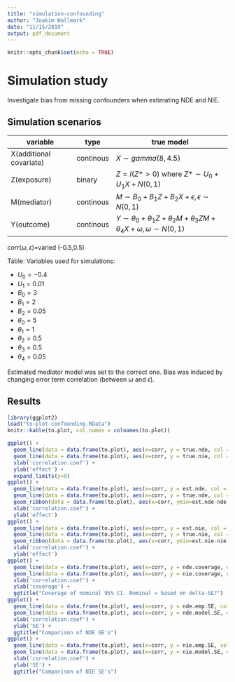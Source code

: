 ```yaml
---
title: "simulation-confounding"
author: "Joakim Wallmark"
date: "11/15/2019"
output: pdf_document
---
```


```r
knitr::opts_chunk$set(echo = TRUE)
```

# Simulation study

Investigate bias from missing confounders when estimating NDE and NIE.

## Simulation scenarios
variable | type | true model
---------|----- | ----------------
X(additional covariate) | continous | $X\sim gamma(8, 4.5)$
Z(exposure) | binary | $Z=I(Z*>0)$ where $Z*\sim U_0+U_1X+N(0, 1)$
M(mediator) | continous | $M\sim B_0+B_1Z+B_2X+\epsilon, \epsilon \sim N(0, 1)$
Y(outcome) | continous | $Y\sim \theta_0+\theta_1Z+\theta_2M+\theta_3ZM+\theta_4X+\omega, \omega \sim N(0, 1)$
$corr(\omega, \epsilon)=$varied (-0.5,0.5)

Table: Variables used for simulations:

* $U_0=-0.4$
* $U_1=0.01$
* $B_0=3$
* $B_1=2$
* $B_2=0.05$
* $\theta_0=5$
* $\theta_1=1$
* $\theta_2=0.5$
* $\theta_3=0.5$
* $\theta_4=0.05$

Estimated mediator model was set to the correct one. Bias was induced by changing error term correlation (between $\omega$ and $\epsilon$).

## Results

```r
library(ggplot2)
load("to-plot-confounding.RData")
knitr::kable(to.plot, col.names = colnames(to.plot))

ggplot() + 
  geom_line(data = data.frame(to.plot), aes(x=corr, y = true.nde, col = "NDE")) +
  geom_line(data = data.frame(to.plot), aes(x=corr, y = true.nie, col = "NIE")) +
  xlab('correlation.coef') +
  ylab('effect') +
  expand_limits(y=0)
ggplot() + 
  geom_line(data = data.frame(to.plot), aes(x=corr, y = est.nde, col = "est NDE")) +
  geom_line(data = data.frame(to.plot), aes(x=corr, y = true.nde, col = "true NDE")) +
  geom_ribbon(data = data.frame(to.plot), aes(x=corr, ymin=est.nde-nde.emp.SE, ymax=est.nde+nde.emp.SE), linetype=2, alpha=0.1) +
  xlab('correlation.coef') +
  ylab('effect')
ggplot() + 
  geom_line(data = data.frame(to.plot), aes(x=corr, y = est.nie, col = "est NIE")) +
  geom_line(data = data.frame(to.plot), aes(x=corr, y = true.nie, col = "true NIE")) +
  geom_ribbon(data = data.frame(to.plot), aes(x=corr, ymin=est.nie-nie.emp.SE, ymax=est.nie+nie.emp.SE), linetype=2, alpha=0.1) +
  xlab('correlation.coef') +
  ylab('effect')
ggplot() + 
  geom_line(data = data.frame(to.plot), aes(x=corr, y = nde.coverage, col = "NDE")) +
  geom_line(data = data.frame(to.plot), aes(x=corr, y = nie.coverage, col = "NIE")) +
  xlab('correlation.coef') +
  ylab('coverage') +
  ggtitle("Coverage of nominal 95% CI. Nominal = based on delta-SE?")
ggplot() + 
  geom_line(data = data.frame(to.plot), aes(x=corr, y = nde.emp.SE, col = "emp. SE")) +
  geom_line(data = data.frame(to.plot), aes(x=corr, y = nde.model.SE, col = "model. SE")) +
  xlab('correlation.coef') +
  ylab('SE') +
  ggtitle("Comparison of NDE SE's")
ggplot() + 
  geom_line(data = data.frame(to.plot), aes(x=corr, y = nie.emp.SE, col = "emp. SE")) +
  geom_line(data = data.frame(to.plot), aes(x=corr, y = nie.model.SE, col = "model. SE")) +
  xlab('correlation.coef') +
  ylab('SE') +
  ggtitle("Comparison of NIE SE's")
```




